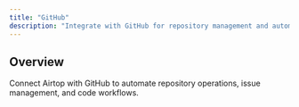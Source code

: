 ```yaml
---
title: "GitHub"
description: "Integrate with GitHub for repository management and automation"
---
```


## Overview

Connect Airtop with GitHub to automate repository operations, issue management, and code workflows.
